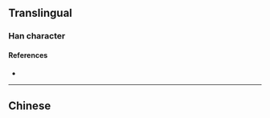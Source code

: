 {{also|濚}}
{{character info/new}}
==Translingual==
{{Han simplified forms|濚|𭱚|溁|ex=y}}

===Han character===
{{Han char|rn=85|rad=水|as=09|sn=12|four=|canj=ETBD|ids=⿰氵荣}}

====References====
* {{Han ref|kx=0639.111|hdz=31669.021|uh=6E81|ud=28289}}

----

==Chinese==
{{zh-see|濚}}